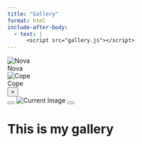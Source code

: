 ```yaml
---
title: "Gallery"
format: html
include-after-body: 
  - text: |
      <script src="gallery.js"></script>
---
```


<div class="gallery-grid">

<!-- Album 1 -->
<div class="album-thumbnail" data-album="Nova">
  <img src="thumbnails/nova.jpg" alt="Nova">
  <div class="album-overlay">
<div class="album-title">Nova</div>
  </div>
</div>

<!-- Album2 -->
<div class="album-thumbnail" data-album="Cope">
  <img src="album/copenhagen/copenhagen1.jpg" alt="Cope">
  <div class="album-overlay">
<div class="album-title">Cope</div>
  </div>
</div>

</div>

<div id="fullscreen-gallery" class="fullscreen-gallery">
  <button id="close-gallery" class="close-button">&times;</button>
  <div class="gallery-content">
  <button id="prev-image" class="nav-button prev-button"></button>
  <img id="current-image" src="" alt="Current Image">
  <button id="next-image" class="nav-button next-button"></button>
  </div>
</div>

# This is my gallery